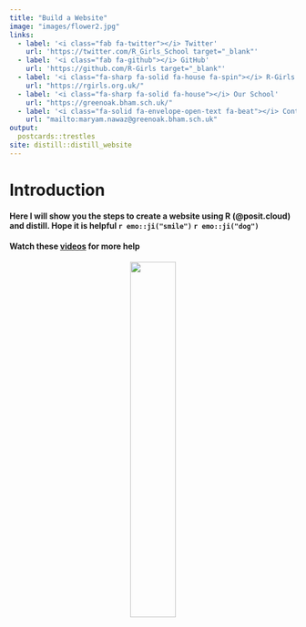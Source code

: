 ```yaml
---
title: "Build a Website"
image: "images/flower2.jpg"
links:
  - label: '<i class="fab fa-twitter"></i> Twitter'
    url: 'https://twitter.com/R_Girls_School target="_blank"'
  - label: '<i class="fab fa-github"></i> GitHub'
    url: 'https://github.com/R-Girls target="_blank"'
  - label: '<i class="fa-sharp fa-solid fa-house fa-spin"></i> R-Girls'
    url: "https://rgirls.org.uk/"
  - label: '<i class="fa-sharp fa-solid fa-house"></i> Our School'
    url: "https://greenoak.bham.sch.uk/"
  - label: '<i class="fa-solid fa-envelope-open-text fa-beat"></i> Contact Us'
    url: "mailto:maryam.nawaz@greenoak.bham.sch.uk"
output:
  postcards::trestles
site: distill::distill_website
---
```

 
# Introduction

#### Here I will show you the steps to create a website using R (@posit.cloud) and distill. Hope it is helpful `r emo::ji("smile")` `r emo::ji("dog")`





#### Watch these [videos](https://www.youtube.com/watch?v=NLU05CopNzU1) for more help

<center>

![](images/cat.jpg){width=40%}

</center>


